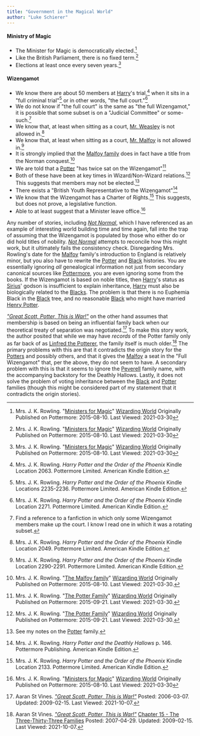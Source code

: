 ```yaml
---
title: "Government in the Magical World"
author: "Luke Schierer"
---
```


#### Ministry of Magic

* The Minister for Magic is democratically elected.[^210330-6]
* Like the British Parliament, there is no fixed term.[^210330-7]
* Elections at least once every seven years.[^210330-8]

[^210330-6]: Mrs. J. K. Rowling.
    "[Ministers for Magic](https://www.wizardingworld.com/writing-by-jk-rowling/ministers-for-magic)"
    [Wizarding World](https://www.wizardingworld.com/) Originally Published on
    Pottermore: 2015-08-10. Last Viewed: 2021-03-30

[^210330-7]: Mrs. J. K. Rowling.
    "[Ministers for Magic](https://www.wizardingworld.com/writing-by-jk-rowling/ministers-for-magic)"
    [Wizarding World](https://www.wizardingworld.com/) Originally Published on
    Pottermore: 2015-08-10. Last Viewed: 2021-03-30

[^210330-8]: Mrs. J. K. Rowling.
    "[Ministers for Magic](https://www.wizardingworld.com/writing-by-jk-rowling/ministers-for-magic)"
    [Wizarding World](https://www.wizardingworld.com/) Originally Published on
    Pottermore: 2015-08-10. Last Viewed: 2021-03-30

#### Wizengamot

* We know there are about 50 members at [Harry]'s trial,[^210329-4] when it sits
  in a "full criminal trial"[^210329-6] or in other words, "the full
  court."[^210329-7]
* We do not know if "the full court" is the same as "the full Wizengamot," it is
  possible that some subset is on a "Judicial Committee" or
  some-such.[^210329-8]
* We know that, at least when sitting as a court, [Mr. Weasley][Arthur]
  is not allowed in.[^210329-9]
* We know that, at least when sitting as a court, [Mr. Malfoy] is not allowed
  in.[^210329-10]
* It is strongly implied that the [Malfoy family] does in fact have a title from
  the Norman conquest.[^210330-2]
* We are told that a [Potter] "has twice sat on the Wizengamot"[^210330-1]
* Both of these have been at key times in Wizard/Non-Wizard
  relations.[^210517-14] This suggests that members may not be
  elected.[^210517-15]
* There exists a "British Youth Representative to the Wizengamot"[^210329-11]
* We know that the Wizengamot has a Charter of Rights.[^210329-5] This
  suggests, but does not prove, a legislative function.
* Able to at least suggest that a Minister leave office.[^210330-9]

Any number of stories, including _[Not Normal][RNN1]_, which I have referenced
as an example of interesting world building time and time again, fall into the
trap of assuming that the Wizengamot is populated by those who either do or did
hold titles of nobility.  _[Not Normal][RNN1]_ attempts to reconcile how this
might work, but it ultimately fails the consistency check.  Disregarding Mrs.
Rowling's date for the [Malfoy][] family's introduction to England is
relatively minor, but you also have to rewrite the [Potter] and [Black]
histories.  You are essentially ignoring *all* genealogical information not
just from secondary canonical sources like [Pottermore], you are even ignoring
some from the books.  If the Wizengamot is based on noble titles, then [Harry]'s
status as [Sirius]' godson is insufficient to explain inheritance, [Harry] must
also be biologically related to the [Blacks].  The problem is that there is no
Euphemia Black in the [Black] tree, and no reasonable [Black] who might have
married [Henry Potter][Henry].

[Malfoy Family]: <../../people/malfoy>

[Blacks]: <../../people/black>

_["Great Scott, Potter, This is War!"][GSP1]_ on the other hand assumes that
membership is based on being an influential family back when our theoretical
treaty of separation was negotiated.[^211007-1]  To make this story work, the
author posited that while we may have *records* of the Potter family only as far
back of as [Linfred the Potterer][Linfred], the family itself is much
older.[^211007-2]  The primary problems with this are that it contradicts the
origin story for the [Potters][Potter] and possibly others, and that it gives the
[Malfoy] a seat in the "Full Wizengamot" that, per the above, they do not
seem to have.  A secondary problem with this is that it seems to ignore the
[Peverell] family name, with the accompanying backstory for the Deathly
Hallows.  Lastly, it does not solve the problem of voting inheritance between
the [Black] and [Potter] families (though this might be considered part of
my statement that it contradicts the origin stories).

[Mr. Malfoy]: <../../people/malfoy/lucius>

[Harry]: <../../people/potter/harry_james>

[Henry]: <../../people/potter/henry>

[Sirius]: <../../people/black/sirius_iii>

[Arthur]: <../../people/weasley/arthur>

[Linfred]: <../../people/potter>

[Black]: <../../people/black/>

[Potter]: <../../people/potter/>

[Peverell]: <../../people/peverell/>

[Malfoy]: <../../people/malfoy/>

[GSP1]: https://aaran-st-vines.nsns.fanficauthors.net/Great_Scott_Potter_This_is_War

[GSP2]: https://aaran-st-vines.nsns.fanficauthors.net/Great_Scott_Potter_This_is_War

[Pottermore]: http://pottermore.com/

[RNN1]: https://www.fanfiction.net/s/7144149

[RNN2]: https://www.fanfiction.net/s/7144149

[^210517-15]: See my notes on the [Potter] family.

[^211007-1]: Aaran St Vines.
    _["Great Scott, Potter, This is War!"][GSP2]_
    Posted: 2006-03-07. Updated: 2009-02-15. Last Viewed: 2021-10-07.

[^211007-2]: Aaran St Vines.
    _["Great Scott, Potter, This is War!"][GSP2]_
    [Chapter 15 - The Three-Thirty-Three Families](https://aaran-st-vines.nsns.fanficauthors.net/Great_Scott_Potter_This_is_War/Chapter_Fifteen__The_ThreeThirtyThree_Families/)
    Posted: 2007-04-29. Updated: 2009-02-15. Last Viewed: 2021-10-07.

[^210329-11]: Mrs. J. K. Rowling. _Harry Potter and the Deathly Hallows_
    p. 146. Pottermore Publishing. American Kindle Edition.

[^210329-4]: Mrs. J. K. Rowling. _Harry Potter and the Order of the Phoenix_
    Kindle Location 2063. Pottermore Limited. American Kindle Edition.

[^210329-5]: Mrs. J. K. Rowling. _Harry Potter and the Order of the Phoenix_
    Kindle Location 2133. Pottermore Limited. American Kindle Edition.

[^210329-6]: Mrs. J. K. Rowling. _Harry Potter and the Order of the Phoenix_
    Kindle Locations 2235-2236. Pottermore Limited. American Kindle Edition.
[^210329-7]: Mrs. J. K. Rowling. _Harry Potter and the Order of the Phoenix_
    Kindle Location 2271. Pottermore Limited. American Kindle Edition.

[^210329-8]: Find a reference to a fanfiction in which only some Wizengamot
    members make up the court.  I know I read one in which it was a rotating
    subset.

[^210329-9]: Mrs. J. K. Rowling. _Harry Potter and the Order of the Phoenix_
    Kindle Location 2049. Pottermore Limited. American Kindle Edition.

[^210329-10]: Mrs. J. K. Rowling. _Harry Potter and the Order of the Phoenix_
    Kindle Location 2290-2291. Pottermore Limited. American Kindle Edition.

[^210517-14]: Mrs. J. K. Rowling.
    "[The Potter Family](https://www.wizardingworld.com/writing-by-jk-rowling/the-potter-family)"
    [Wizarding World](https://www.wizardingworld.com/) Originally Published on
    Pottermore: 2015-09-21. Last Viewed: 2021-03-30.

[^210330-1]: Mrs. J. K. Rowling.
    "[The Potter Family](https://www.wizardingworld.com/writing-by-jk-rowling/the-potter-family)"
    [Wizarding World](https://www.wizardingworld.com/) Originally Published on
    Pottermore: 2015-09-21. Last Viewed: 2021-03-30.

[^210330-2]: Mrs. J. K. Rowling.
    "[The Malfoy family](https://www.wizardingworld.com/writing-by-jk-rowling/the-malfoy-family)"
    [Wizarding World](https://www.wizardingworld.com/) Originally Published on
    Pottermore: 2015-08-10. Last Viewed: 2021-03-30.

[^210330-9]: Mrs. J. K. Rowling.
    "[Ministers for Magic](https://www.wizardingworld.com/writing-by-jk-rowling/ministers-for-magic)"
    [Wizarding World](https://www.wizardingworld.com/) Originally Published on
    Pottermore: 2015-08-10. Last Viewed: 2021-03-30
